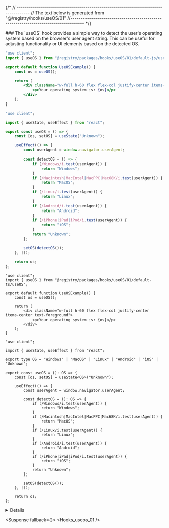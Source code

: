 
{/*
// ------------------------------------------------------------------------------------
    //	The text below is generated from "@/registry/hooks/useOS/01"
//------------------------------------------------------------------------------------
*/}

<Wrapper>
<Title>useOS</Title>
### The `useOS` hook provides a simple way to detect the user's operating system based on the browser's user agent string. This can be useful for adjusting functionality or UI elements based on the detected OS.

<CodeBlock>

```default|js|example.jsx
"use client";
import { useOS } from "@registry/packages/hooks/useOS/01/default-js/useOS";

export default function UseOSExample() {
	const os = useOS();

	return (
		<div className="w-full h-60 flex flex-col justify-center items-center text-foreground">
			<p>Your operating system is: {os}</p>
		</div>
	);
}

```

```default|js|useOS.jsx
"use client";

import { useState, useEffect } from "react";

export const useOS = () => {
	const [os, setOS] = useState("Unknown");

	useEffect(() => {
		const userAgent = window.navigator.userAgent;

		const detectOS = () => {
			if (/Windows/i.test(userAgent)) {
				return "Windows";
			}
			if (/Macintosh|MacIntel|MacPPC|Mac68K/i.test(userAgent)) {
				return "MacOS";
			}
			if (/Linux/i.test(userAgent)) {
				return "Linux";
			}
			if (/Android/i.test(userAgent)) {
				return "Android";
			}
			if (/iPhone|iPad|iPod/i.test(userAgent)) {
				return "iOS";
			}
			return "Unknown";
		};

		setOS(detectOS());
	}, []);

	return os;
};

```

```default|ts|example.tsx
"use client";
import { useOS } from "@registry/packages/hooks/useOS/01/default-ts/useOS";

export default function UseOSExample() {
	const os = useOS();

	return (
		<div className="w-full h-60 flex flex-col justify-center items-center text-foreground">
			<p>Your operating system is: {os}</p>
		</div>
	);
}

```

```default|ts|useOS.tsx
"use client";

import { useState, useEffect } from "react";

export type OS = "Windows" | "MacOS" | "Linux" | "Android" | "iOS" | "Unknown";

export const useOS = (): OS => {
	const [os, setOS] = useState<OS>("Unknown");

	useEffect(() => {
		const userAgent = window.navigator.userAgent;

		const detectOS = (): OS => {
			if (/Windows/i.test(userAgent)) {
				return "Windows";
			}
			if (/Macintosh|MacIntel|MacPPC|Mac68K/i.test(userAgent)) {
				return "MacOS";
			}
			if (/Linux/i.test(userAgent)) {
				return "Linux";
			}
			if (/Android/i.test(userAgent)) {
				return "Android";
			}
			if (/iPhone|iPad|iPod/i.test(userAgent)) {
				return "iOS";
			}
			return "Unknown";
		};

		setOS(detectOS());
	}, []);

	return os;
};

```

</CodeBlock>
<Details>


### Return Table

| Name | Type | Description                                                                                                                   |
| ---- | ---- | ----------------------------------------------------------------------------------------------------------------------------- |
| os   | `OS` | A string representing the detected operating system: `"Windows"`, `"MacOS"`, `"Linux"`, `"Android"`, `"iOS"`, or `"Unknown"`. |

</Details>

<Suspense fallback={<Skeleton className="h-60 rounded-lg" />}>
<Display>
<Hooks_useos_01 />
</Display>
</Suspense>

</Wrapper>
